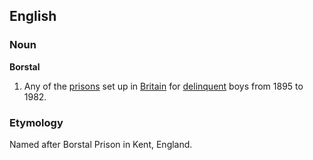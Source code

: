 ==English==
===Noun===
'''Borstal'''
# Any of the [[prison]]s set up in [[Britain]] for [[delinquent]] boys from 1895 to 1982. 
===Etymology===
Named after Borstal Prison in Kent, England.